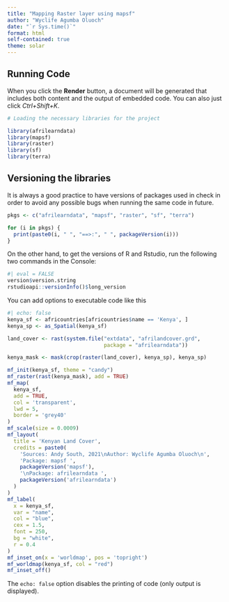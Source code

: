```yaml
---
title: "Mapping Raster layer using mapsf"
author: "Wyclife Agumba Oluoch"
date: "`r Sys.time()`"
format: html
self-contained: true
theme: solar
---
```


## Running Code

When you click the **Render** button, a document will be generated that includes both content and the output of embedded code. You can also just click _Ctrl+Shift+K_.

```r
# Loading the necessary libraries for the project

library(afrilearndata) 
library(mapsf)
library(raster)
library(sf)
library(terra)
```

## Versioning the libraries

It is always a good practice to have versions of packages used in check in order to avoid any possible bugs when running the same code in future.

```r
pkgs <- c("afrilearndata", "mapsf", "raster", "sf", "terra")

for (i in pkgs) {
  print(paste0(i, " ", "==>:", " ", packageVersion(i)))
}

```

On the other hand, to get the versions of R and Rstudio, run the following two commands in the Console:

```r
#| eval = FALSE
version$version.string
rstudioapi::versionInfo()$long_version
```

You can add options to executable code like this 

```r
#| echo: false
kenya_sf <- africountries[africountries$name == 'Kenya', ]
kenya_sp <- as_Spatial(kenya_sf)

land_cover <- rast(system.file("extdata", "afrilandcover.grd",
                               package = "afrilearndata"))

kenya_mask <- mask(crop(raster(land_cover), kenya_sp), kenya_sp)

mf_init(kenya_sf, theme = "candy")
mf_raster(rast(kenya_mask), add = TRUE)
mf_map(
  kenya_sf,
  add = TRUE,
  col = 'transparent',
  lwd = 5,
  border = 'grey40'
)
mf_scale(size = 0.0009)
mf_layout(
  title = 'Kenyan Land Cover',
  credits = paste0(
    'Sources: Andy South, 2021\nAuthor: Wyclife Agumba Oluoch\n',
    'Package: mapsf ',
    packageVersion('mapsf'),
    '\nPackage: afrilearndata ',
    packageVersion('afrilearndata')
  )
)
mf_label(
  x = kenya_sf,
  var = "name",
  col = "blue",
  cex = 1.5,
  font = 250,
  bg = "white",
  r = 0.4
)
mf_inset_on(x = 'worldmap', pos = 'topright')
mf_worldmap(kenya_sf, col = "red")
mf_inset_off()
```

The `echo: false` option disables the printing of code (only output is displayed).
